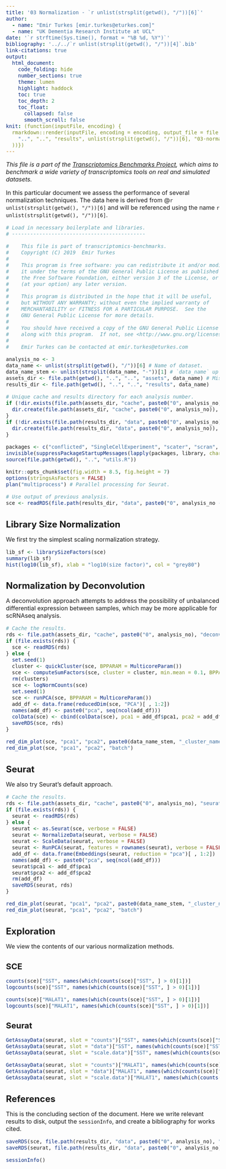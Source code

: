 ```yaml
---
title: '03 Normalization - `r unlist(strsplit(getwd(), "/"))[6]`'
author:
  - name: "Emir Turkes [emir.turkes@eturkes.com]"
  - name: "UK Dementia Research Institute at UCL"
date: '`r strftime(Sys.time(), format = "%B %d, %Y")`'
bibliography: '../../`r unlist(strsplit(getwd(), "/"))[4]`.bib'
link-citations: true
output:
  html_document:
    code_folding: hide
    number_sections: true
    theme: lumen
    highlight: haddock
    toc: true
    toc_depth: 2
    toc_float:
      collapsed: false
      smooth_scroll: false
knit: (function(inputFile, encoding) {
  rmarkdown::render(inputFile, encoding = encoding, output_file = file.path(
    "..", "..", "results", unlist(strsplit(getwd(), "/"))[6], "03-normalization.html"
  ))})
---
```


<style type="text/css">
body {font-size: 16px;}
h1.title {font-size: 35px;}
h1 {font-size: 24px;}
h2 {font-size: 22px;}
h3 {font-size: 20px;}
.toc-content {padding-left: 0px; padding-right: 0px;}
div.tocify {width: 100%;}
.tocify-subheader .tocify-item {font-size: 0.95em; padding-left: 25px; text-indent: 0;}
div.main-container {max-width: none; width: 100%;}
</style>

*This file is a part of the [Transcriptomics Benchmarks Project](https://github.com/eturkes/transcriptomics-benchmarks), which aims to benchmark a wide variety of transcriptomics tools on real and simulated datasets.*

In this particular document we assess the performance of several normalization techniques.
The data here is derived from @`r unlist(strsplit(getwd(), "/"))[6]` and will be referenced using the name ``r unlist(strsplit(getwd(), "/"))[6]``.

```r
# Load in necessary boilerplate and libraries.
# --------------------------------------------

#    This file is part of transcriptomics-benchmarks.
#    Copyright (C) 2019  Emir Turkes
#
#    This program is free software: you can redistribute it and/or modify
#    it under the terms of the GNU General Public License as published by
#    the Free Software Foundation, either version 3 of the License, or
#    (at your option) any later version.
#
#    This program is distributed in the hope that it will be useful,
#    but WITHOUT ANY WARRANTY; without even the implied warranty of
#    MERCHANTABILITY or FITNESS FOR A PARTICULAR PURPOSE.  See the
#    GNU General Public License for more details.
#
#    You should have received a copy of the GNU General Public License
#    along with this program.  If not, see <http://www.gnu.org/licenses/>.
#
#    Emir Turkes can be contacted at emir.turkes@eturkes.com

analysis_no <- 3
data_name <- unlist(strsplit(getwd(), "/"))[6] # Name of dataset.
data_name_stem <- unlist(strsplit(data_name, "-"))[1] # `data_name` up to the first hyphen.
assets_dir <- file.path(getwd(), "..", "..", "assets", data_name) # Misc binaries and temp files.
results_dir <- file.path(getwd(), "..", "..", "results", data_name)

# Unique cache and results directory for each analysis number.
if (!dir.exists(file.path(assets_dir, "cache", paste0("0", analysis_no)))) {
  dir.create(file.path(assets_dir, "cache", paste0("0", analysis_no)), recursive = TRUE)
}
if (!dir.exists(file.path(results_dir, "data", paste0("0", analysis_no)))) {
  dir.create(file.path(results_dir, "data", paste0("0", analysis_no)), recursive = TRUE)
}

packages <- c("conflicted", "SingleCellExperiment", "scater", "scran", "Seurat", "future")
invisible(suppressPackageStartupMessages(lapply(packages, library, character.only = TRUE)))
source(file.path(getwd(), "..", "utils.R"))

knitr::opts_chunk$set(fig.width = 8.5, fig.height = 7)
options(stringsAsFactors = FALSE)
plan("multiprocess") # Parallel processing for Seurat.

# Use output of previous analysis.
sce <- readRDS(file.path(results_dir, "data", paste0("0", analysis_no - 1), "sce.rds"))
```

# Library Size Normalization

We first try the simplest scaling normalization strategy.

```r
lib_sf <- librarySizeFactors(sce)
summary(lib_sf)
hist(log10(lib_sf), xlab = "log10(size factor)", col = "grey80")
```

# Normalization by Deconvolution

A deconvolution approach attempts to address the possibility of unbalanced differential expression between samples, which may be more applicable for scRNAseq analysis.

```r
# Cache the results.
rds <- file.path(assets_dir, "cache", paste0("0", analysis_no), "deconv_norm.rds")
if (file.exists(rds)) {
  sce <- readRDS(rds)
} else {
  set.seed(1)
  cluster <- quickCluster(sce, BPPARAM = MulticoreParam())
  sce <- computeSumFactors(sce, cluster = cluster, min.mean = 0.1, BPPARAM = MulticoreParam())
  rm(clusters)
  sce <- logNormCounts(sce)
  set.seed(1)
  sce <- runPCA(sce, BPPARAM = MulticoreParam())
  add_df <- data.frame(reducedDim(sce, "PCA")[ , 1:2])
  names(add_df) <- paste0("pca", seq(ncol(add_df)))
  colData(sce) <- cbind(colData(sce), pca1 = add_df$pca1, pca2 = add_df$pca2)
  saveRDS(sce, rds)
}

red_dim_plot(sce, "pca1", "pca2", paste0(data_name_stem, "_cluster_name"))
red_dim_plot(sce, "pca1", "pca2", "batch")
```

# Seurat

We also try Seurat's default approach.

```r
# Cache the results.
rds <- file.path(assets_dir, "cache", paste0("0", analysis_no), "seurat.rds")
if (file.exists(rds)) {
  seurat <- readRDS(rds)
} else {
  seurat <- as.Seurat(sce, verbose = FALSE)
  seurat <- NormalizeData(seurat, verbose = FALSE)
  seurat <- ScaleData(seurat, verbose = FALSE)
  seurat <- RunPCA(seurat, features = rownames(seurat), verbose = FALSE)
  add_df <- data.frame(Embeddings(seurat, reduction = "pca")[ , 1:2])
  names(add_df) <- paste0("pca", seq(ncol(add_df)))
  seurat$pca1 <- add_df$pca1
  seurat$pca2 <- add_df$pca2
  rm(add_df)
  saveRDS(seurat, rds)
}

red_dim_plot(seurat, "pca1", "pca2", paste0(data_name_stem, "_cluster_name"))
red_dim_plot(seurat, "pca1", "pca2", "batch")
```

# Exploration

We view the contents of our various normalization methods.

## SCE

```r
counts(sce)["SST", names(which(counts(sce)["SST", ] > 0)[1])]
logcounts(sce)["SST", names(which(counts(sce)["SST", ] > 0)[1])]

counts(sce)["MALAT1", names(which(counts(sce)["SST", ] > 0)[1])]
logcounts(sce)["MALAT1", names(which(counts(sce)["SST", ] > 0)[1])]
```

## Seurat

```r
GetAssayData(seurat, slot = "counts")["SST", names(which(counts(sce)["SST", ] > 0)[1])]
GetAssayData(seurat, slot = "data")["SST", names(which(counts(sce)["SST", ] > 0)[1])]
GetAssayData(seurat, slot = "scale.data")["SST", names(which(counts(sce)["SST", ] > 0)[1])]

GetAssayData(seurat, slot = "counts")["MALAT1", names(which(counts(sce)["SST", ] > 0)[1])]
GetAssayData(seurat, slot = "data")["MALAT1", names(which(counts(sce)["SST", ] > 0)[1])]
GetAssayData(seurat, slot = "scale.data")["MALAT1", names(which(counts(sce)["SST", ] > 0)[1])]
```

# References

This is the concluding section of the document. Here we write relevant results to disk, output the `sessionInfo`, and create a bibliography for works cited.

```r
saveRDS(sce, file.path(results_dir, "data", paste0("0", analysis_no), "sce.rds"))
saveRDS(seurat, file.path(results_dir, "data", paste0("0", analysis_no), "seurat.rds"))

sessionInfo()
```

